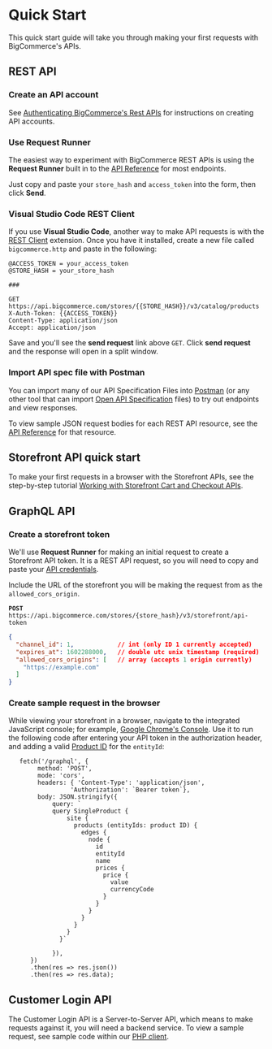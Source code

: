 # Quick Start



This quick start guide will take you through making your first requests with BigCommerce's APIs.

## REST API

### Create an API account

See [Authenticating BigCommerce's Rest APIs](/api-docs/getting-started/api-accounts) for instructions on creating API accounts.

### Use Request Runner

The easiest way to experiment with BigCommerce REST APIs is using the **Request Runner** built in to the [API Reference](/docs/api) for most endpoints.

Just copy and paste your `store_hash` and `access_token` into the form, then click **Send**.

### Visual Studio Code REST Client

If you use **Visual Studio Code**, another way to make API requests is with the [REST Client](https://marketplace.visualstudio.com/items?itemName=humao.rest-client) extension. Once you have it installed, create a new file called `bigcommerce.http` and paste in the following:

```http
@ACCESS_TOKEN = your_access_token
@STORE_HASH = your_store_hash

###

GET https://api.bigcommerce.com/stores/{{STORE_HASH}}/v3/catalog/products
X-Auth-Token: {{ACCESS_TOKEN}}
Content-Type: application/json
Accept: application/json
```

Save and you'll see the **send request** link above `GET`. Click **send request** and the response will open in a split window.

### Import API spec file with Postman

You can import many of our API Specification Files into [Postman](https://www.getpostman.com/) (or any other tool that can import [Open API Specification](https://swagger.io/specification/) files) to try out endpoints and view responses.

To view sample JSON request bodies for each REST API resource, see the [API Reference](/docs/api) for that resource.

## Storefront API quick start

To make your first requests in a browser with the Storefront APIs, see the step-by-step tutorial [Working with Storefront Cart and Checkout APIs](/api-docs/cart-and-checkout/working-sf-apis).

## GraphQL API

### Create a storefront token
We'll use **Request Runner** for making an initial request to create a Storefront API token. It is a REST API request, so you will need to copy and paste your [API credentials](/api-docs/getting-started/api-accounts#creating-store-level-api-credentials).

Include the URL of the storefront you will be making the request from as the `allowed_cors_origin`.

**`POST`** `https://api.bigcommerce.com/stores/{store_hash}/v3/storefront/api-token`

```json
{
  "channel_id": 1,            // int (only ID 1 currently accepted)
  "expires_at": 1602288000,   // double utc unix timestamp (required)
  "allowed_cors_origins": [   // array (accepts 1 origin currently)
    "https://example.com"
  ]
}
```

### Create sample request in the browser
While viewing your storefront in a browser, navigate to the integrated JavaScript console; for example, [Google Chrome's Console](https://developers.google.com/web/tools/chrome-devtools/console). Use it to run the following code after entering your API token in the authorization header, and adding a valid [Product ID](/docs/rest-management/catalog/products#get-a-product) for the `entityId`:

```javacsript
   fetch('/graphql', {
        method: 'POST',
        mode: 'cors',
        headers: { 'Content-Type': 'application/json',
                 'Authorization': `Bearer token`},
        body: JSON.stringify({
            query: `
            query SingleProduct {
                site {
                  products (entityIds: product ID) {
                    edges {
                      node {
                        id
                        entityId
                        name
                        prices {
                          price {
                            value
                            currencyCode
                          }
                        }
                      }
                    }
                  }
                }
              }`

            }),
      })
      .then(res => res.json())
      .then(res => res.data);

```

## Customer Login API
The Customer Login API is a Server-to-Server API, which means to make requests against it, you will need a backend service. To view a sample request, see sample code within our [PHP client](
https://github.com/bigcommerce/bigcommerce-api-php/blob/master/src/Bigcommerce/Api/Client.php#L421).

